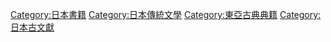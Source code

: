 [[Category:日本書籍|Category:日本書籍]]
[[Category:日本傳統文學|Category:日本傳統文學]]
[[Category:東亞古典典籍|Category:東亞古典典籍]]
[[Category:日本古文獻|Category:日本古文獻]]